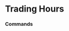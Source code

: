 # Trading Hours




### Commands
<ul className="grid grid-cols-1 md:grid-cols-2 lg:grid-cols-3 xl:grid-cols-4 gap-4 -ml-6">
<ReferenceCard
    title="All"
    description="Show all exchanges"
    url="/terminal/reference/stocks/th/all"
    command
/>
<ReferenceCard
    title="Closed"
    description="Show currently closed exchanges"
    url="/terminal/reference/stocks/th/closed"
    command
/>
<ReferenceCard
    title="Exchange"
    description="Select the exchange you want see open hours for"
    url="/terminal/reference/stocks/th/exchange"
    command
/>
<ReferenceCard
    title="Holidays"
    description="Select the exchange and year you want see holidays for"
    url="/terminal/reference/stocks/th/holidays"
    command
/>
<ReferenceCard
    title="Open"
    description="Show currently open exchanges"
    url="/terminal/reference/stocks/th/open"
    command
/>
<ReferenceCard
    title="Symbol"
    description="Select the symbol you wish to trade"
    url="/terminal/reference/stocks/th/symbol"
    command
/>
</ul>
